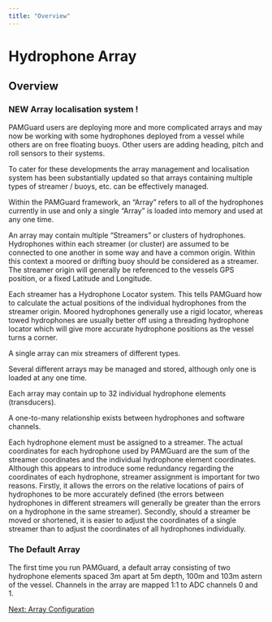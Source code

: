 ```yaml
---
title: "Overview"
---
```

Hydrophone Array
================

Overview
--------

### NEW Array localisation system !

PAMGuard users are deploying more and more complicated arrays and may now be working with some hydrophones deployed from a vessel while others are on free floating buoys. Other users are adding heading, pitch and roll sensors to their systems.

To cater for these developments the array management and localisation system has been substantially updated so that arrays containing multiple types of streamer / buoys, etc. can be effectively managed.

Within the PAMGuard framework, an "Array" refers to all of the hydrophones currently in use and only a single "Array" is loaded into memory and used at any one time.

An array may contain multiple "Streamers" or clusters of hydrophones. Hydrophones within each streamer (or cluster) are assumed to be connected to one another in some way and have a common origin. Within this context a moored or drifting buoy should be considered as a streamer. The streamer origin will generally be referenced to the vessels GPS position, or a fixed Latitude and Longitude.

Each streamer has a Hydrophone Locator system. This tells PAMGuard how to calculate the actual positions of the individual hydrophones from the streamer origin. Moored hydrophones generally use a rigid locator, whereas towed hydrophones are usually better off using a threading hydrophone locator which will give more accurate hydrophone positions as the vessel turns a corner.

A single array can mix streamers of different types.

Several different arrays may be managed and stored, although only one is loaded at any one time.

Each array may contain up to 32 individual hydrophone elements (transducers).

A one-to-many relationship exists between hydrophones and software channels.

Each hydrophone element must be assigned to a streamer. The actual coordinates for each hydrophone used by PAMGuard are the sum of the streamer coordinates and the individual hydrophone element coordinates. Although this appears to introduce some redundancy regarding the coordinates of each hydrophone, streamer assignment is important for two reasons. Firstly, it allows the errors on the relative locations of pairs of hydrophones to be more accurately defined (the errors between hydrophones in different streamers will generally be greater than the errors on a hydrophone in the same streamer). Secondly, should a streamer be moved or shortened, it is easier to adjust the coordinates of a single streamer than to adjust the coordinates of all hydrophones individually.

### The Default Array

The first time you run PAMGuard, a default array consisting of two hydrophone elements spaced 3m apart at 5m depth, 100m and 103m astern of the vessel. Channels in the array are mapped 1:1 to ADC channels 0 and 1.

[Next: Array Configuration](Array_Configuration.html)